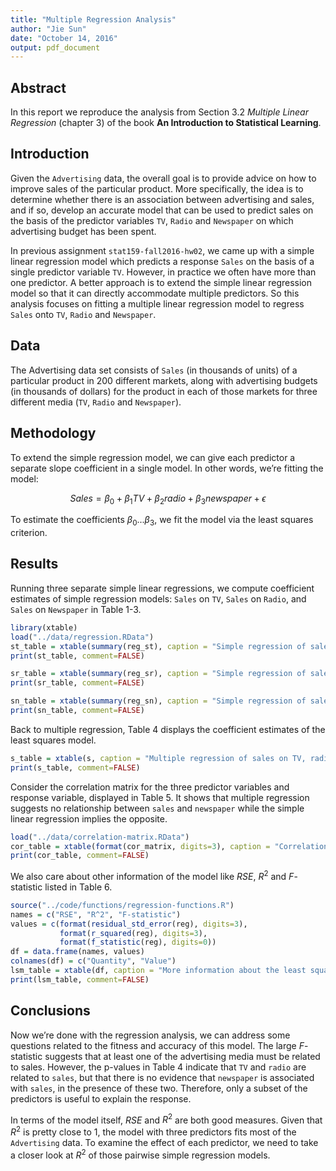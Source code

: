 ```yaml
---
title: "Multiple Regression Analysis"
author: "Jie Sun"
date: "October 14, 2016"
output: pdf_document
---
```


## Abstract

In this report we reproduce the analysis from Section 3.2 *Multiple Linear Regression* (chapter 3) of the book **An Introduction to Statistical Learning**.

## Introduction

Given the `Advertising` data, the overall goal is to provide advice on how to improve sales of the particular product. More specifically, the idea is to determine whether there is an association between advertising and sales, and if so, develop an accurate model that can be used to predict sales on the basis of the predictor variables `TV`, `Radio` and `Newspaper` on which advertising budget has been spent. 

In previous assignment `stat159-fall2016-hw02`, we came up with a simple linear regression model which predicts a response `Sales` on the basis of a single predictor variable `TV`. However, in practice we often have more than one predictor. A better approach is to extend the simple linear regression model so that it can directly accommodate multiple predictors. So this analysis focuses on fitting a multiple linear regression model to regress `Sales` onto `TV`, `Radio` and `Newspaper`.

## Data

The Advertising data set consists of `Sales` (in thousands of units) of a particular product in 200 different markets, along with advertising budgets (in thousands of dollars) for the product in each of those markets for three different media (`TV`, `Radio` and `Newspaper`).

## Methodology

To extend the simple regression model, we can give each predictor a separate slope coefficient in a single model. In other words, we're fitting the model:

$$Sales = \beta_0 + \beta_1TV + \beta_2radio + \beta_3newspaper + \epsilon$$

To estimate the coefficients $\beta_0...\beta_3$, we fit the model via the least squares criterion.

## Results

Running three separate simple linear regressions, we compute coefficient estimates of simple regression models: `Sales` on `TV`, `Sales` on `Radio`, and `Sales` on `Newspaper` in Table 1-3. 

```r
library(xtable)
load("../data/regression.RData")
st_table = xtable(summary(reg_st), caption = "Simple regression of sales on TV")
print(st_table, comment=FALSE)

sr_table = xtable(summary(reg_sr), caption = "Simple regression of sales on radio")
print(sr_table, comment=FALSE)

sn_table = xtable(summary(reg_sn), caption = "Simple regression of sales on newspaper")
print(sn_table, comment=FALSE)
```


Back to multiple regression, Table 4 displays the coefficient estimates of the least squares model.

```r
s_table = xtable(s, caption = "Multiple regression of sales on TV, radio and newspaper")
print(s_table, comment=FALSE)
```

Consider the correlation matrix for the three predictor variables and response variable, displayed in Table 5. It shows that multiple regression suggests no relationship between `sales` and `newspaper` while the simple linear regression implies the opposite.

```r
load("../data/correlation-matrix.RData")
cor_table = xtable(format(cor_matrix, digits=3), caption = "Correlation matrix for TV, radio, newspaper, and sales for the Advertising data")
print(cor_table, comment=FALSE)
```

We also care about other information of the model like $RSE$, $R^2$ and $F$-statistic listed in Table 6.

```r
source("../code/functions/regression-functions.R")
names = c("RSE", "R^2", "F-statistic")
values = c(format(residual_std_error(reg), digits=3),
           format(r_squared(reg), digits=3),
           format(f_statistic(reg), digits=0))
df = data.frame(names, values)
colnames(df) = c("Quantity", "Value")
lsm_table = xtable(df, caption = "More information about the least squares model")
print(lsm_table, comment=FALSE)
```

## Conclusions

Now we're done with the regression analysis, we can address some questions related to the fitness and accuracy of this model. The large $F$-statistic suggests that at least one of the advertising media must be related to sales. However, the p-values in Table 4 indicate that `TV` and `radio` are related to `sales`, but that there is no evidence that `newspaper` is associated with `sales`, in the presence of these two. Therefore, only a subset of the predictors is useful to explain the response.

In terms of the model itself, $RSE$ and $R^2$ are both good measures. Given that $R^2$ is pretty close to 1, the model with three predictors fits most of the `Advertising` data. To examine the effect of each predictor, we need to take a closer look at $R^2$ of those pairwise simple regression models.
